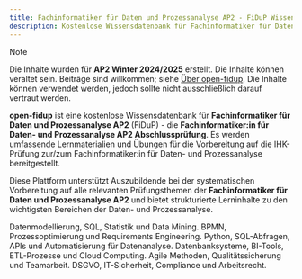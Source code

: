 ```yaml
---
title: Fachinformatiker für Daten und Prozessanalyse AP2 - FiDuP Wissensdatenbank
description: Kostenlose Wissensdatenbank für Fachinformatiker für Daten und Prozessanalyse AP2 - FiDuP Abschlussprüfung Vorbereitung mit umfassenden Lernmaterialien, Übungen und Prüfungsinhalten für die IHK Prüfung.
---
```


> [!NOTE]
> Die Inhalte wurden für **AP2 Winter 2024/2025** erstellt. Die Inhalte können veraltet sein. Beiträge sind willkommen; siehe [Über open-fidup](/ueber). Die Inhalte können verwendet werden, jedoch sollte nicht ausschließlich darauf vertraut werden.


**open-fidup** ist eine kostenlose Wissensdatenbank für **Fachinformatiker für Daten und Prozessanalyse AP2** (FiDuP) - die **Fachinformatiker:in für Daten- und Prozessanalyse AP2 Abschlussprüfung**. Es werden umfassende Lernmaterialien und Übungen für die Vorbereitung auf die IHK-Prüfung zur/zum Fachinformatiker:in für Daten- und Prozessanalyse bereitgestellt.

Diese Plattform unterstützt Auszubildende bei der systematischen Vorbereitung auf alle relevanten Prüfungsthemen der **Fachinformatiker für Daten und Prozessanalyse AP2** und bietet strukturierte Lerninhalte zu den wichtigsten Bereichen der Daten- und Prozessanalyse.

<CardGrid>
	<Card title="Datenanalyse" icon="seti:db">
		Datenmodellierung, SQL, Statistik und Data Mining.
	</Card>
	<Card title="Prozessanalyse" icon="puzzle">
		BPMN, Prozessoptimierung und Requirements Engineering.
	</Card>
	<Card title="Programmierung" icon="seti:javascript">
		Python, SQL-Abfragen, APIs und Automatisierung für Datenanalyse.
	</Card>
	<Card title="IT-Systeme" icon="laptop">
		Datenbanksysteme, BI-Tools, ETL-Prozesse und Cloud Computing.
	</Card>
	<Card title="Projektmanagement" icon="rocket">
		Agile Methoden, Qualitätssicherung und Teamarbeit.
	</Card>
	<Card title="Rechtliche Grundlagen" icon="document">
		DSGVO, IT-Sicherheit, Compliance und Arbeitsrecht.
	</Card>
</CardGrid>
